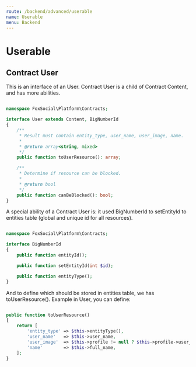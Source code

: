 ```yaml
---
route: /backend/advanced/userable
name: Userable
menu: Backend
---
```


# Userable

## Contract User

This is an interface of an User. Contract User is a child of Contract Content, and has more abilities.

```php

namespace FoxSocial\Platform\Contracts;

interface User extends Content, BigNumberId
{
    /**
     * Result must contain entity_type, user_name, user_image, name.
     *
     * @return array<string, mixed>
     */
    public function toUserResource(): array;

    /**
     * Determine if resource can be blocked.
     *
     * @return bool
     */
    public function canBeBlocked(): bool;
}

```

A special ability of a Contract User is: it used BigNumberId to setEntityId to entities table (global and unique id for all resources).

```php

namespace FoxSocial\Platform\Contracts;

interface BigNumberId
{
    public function entityId();

    public function setEntityId(int $id);

    public function entityType();
}

```

And to define which should be stored in entities table, we has toUserResource(). Example in User, you can define:

```php

public function toUserResource()
{
    return [
        'entity_type' => $this->entityType(),
        'user_name'   => $this->user_name,
        'user_image'  => $this->profile != null ? $this->profile->user_image : null,
        'name'        => $this->full_name,
    ];
}

```

